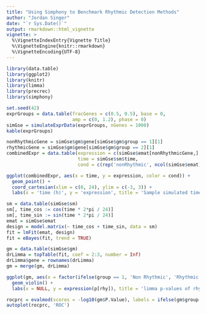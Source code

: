 ```yaml
---
title: "Using Simphony to Benchmark Rhythmic Detection Methods"
author: "Jordan Singer"
date: "`r Sys.Date()`"
output: rmarkdown::html_vignette
vignette: >
  %\VignetteIndexEntry{Vignette Title}
  %\VignetteEngine{knitr::rmarkdown}
  %\VignetteEncoding{UTF-8}
---
```


```r
library(data.table)
library(ggplot2)
library(knitr)
library(limma)
library(precrec)
library(simphony)
```

```r
set.seed(42)
exprGroups = data.table(fracGenes = c(0.5, 0.5), base = 0,
                        amp = c(0, 1.2), phase = 0)
simGse = simulateExprData(exprGroups, nGenes = 1000)
kable(exprGroups)
```

```r
nonRhythmicGene = simGse$gm$gene[simGse$gm$group == 1][1]
rhythmicGene = simGse$gm$gene[simGse$gm$group == 2][1]
combinedExpr = data.table(expression = c(simGse$emat[nonRhythmicGene,], simGse$emat[rhythmicGene,]),
                          time = simGse$sm$time,
                          cond = c(rep('nonRhythmic', ncol(simGse$emat)), rep('rhythmic', ncol(simGse$emat))))

ggplot(combinedExpr, aes(x = time, y = expression, color = cond)) +
  geom_point() +
  coord_cartesian(xlim = c(0, 24), ylim = c(-3, 3)) +
  labs(x = 'time (h)', y = 'expression', title = 'Sample simulated time courses', color = 'rhythmic condition')
```

```r
sm = data.table(simGse$sm)
sm[, time_cos := cos(time * 2*pi / 24)]
sm[, time_sin := sin(time * 2*pi / 24)]
emat = simGse$emat
design = model.matrix(~ time_cos + time_sin, data = sm)
fit = lmFit(emat, design)
fit = eBayes(fit, trend = TRUE)

gm = data.table(simGse$gm)
drLimma = topTable(fit, coef = 2:3, number = Inf)
drLimma$gene = rownames(drLimma)
gm = merge(gm, drLimma)
```

```r
ggplot(gm, aes(x = factor(ifelse(group == 1, 'Non Rhythmic', 'Rhythmic')), y = P.Value)) +
  geom_violin() +
  labs(x = NULL, y = expression(p[rhy]), title = 'limma p-values of rhythmicity')
```

```r
rocprc = evalmod(scores = -log10(gm$P.Value), labels = ifelse(gm$group == 1, FALSE, TRUE))
autoplot(rocprc, 'ROC')
```
